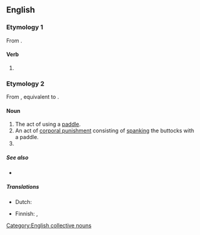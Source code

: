 ==English==

===Etymology 1===
From {{suffix|en|paddle|ing}}.

====Verb====
{{head|en|present participle}}

# {{present participle of|paddle|lang=en|nocat=1}}

===Etymology 2===
From {{inh|en|enm|padelynge}}, equivalent to {{suffix|en|paddle|ing}}.

====Noun====
{{en-noun}}

# The act of using a [[paddle]].
# An act of [[corporal punishment]] consisting of [[spanking]] the buttocks with a paddle.
# {{n-g|A [[collective noun]] for [[duck]]s when they are on water.}}

=====See also=====
* {{l|en|Appendix:English collective nouns}}

=====Translations=====
{{trans-top|collective noun for ducks}}
* Dutch: {{t+|nl|toom|m}}
{{trans-mid}}
* Finnish: {{t+|fi|melonta}}, {{t+|fi|meloa|alt=melominen}}
{{trans-bottom}}

[[Category:English collective nouns]]